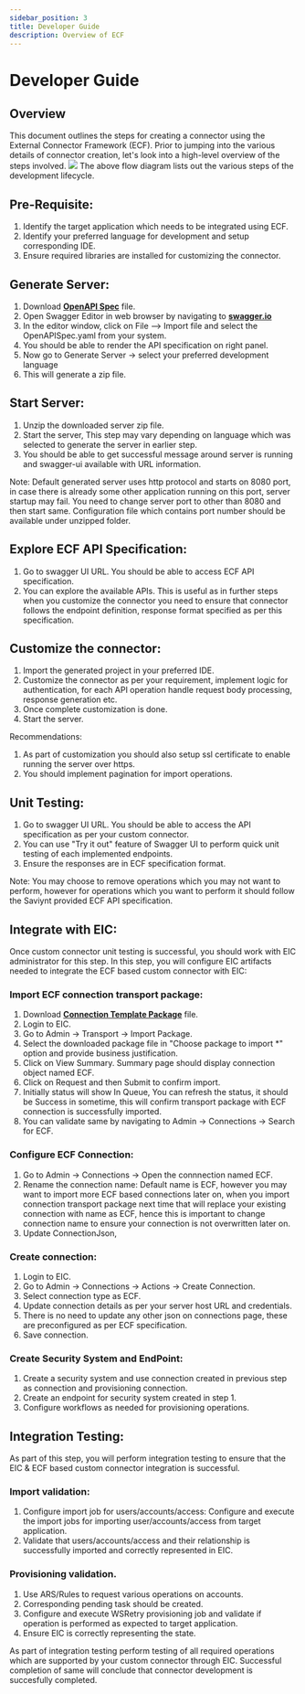 ```yaml
---
sidebar_position: 3
title: Developer Guide
description: Overview of ECF
---
```

# Developer Guide

## Overview
This document outlines the steps for creating a connector using the External Connector Framework (ECF). Prior to jumping into the various details of connector creation, let's look into a high-level overview of the steps involved.
![](../../../../static/img/DeveloperFlow.PNG)
The above flow diagram lists out the various steps of the development lifecycle.


## Pre-Requisite:

1.	Identify the target application which needs to be integrated using ECF.
2.	Identify your preferred language for development and setup corresponding IDE.
3.	Ensure required libraries are installed for customizing the connector.

## Generate Server:

1.	Download <b>[OpenAPI Spec](https://github.com/saviynt/ExternalConnectorFramework-APISpec/blob/main/spec/OpenAPISpec.yaml)</b> file.
2.	Open Swagger Editor in web browser by navigating to <b>[swagger.io](https://editor.swagger.io/)</b>
3.	In the editor window, click on File --> Import file and select the OpenAPISpec.yaml from your system.
4.	You should be able to render the API specification on right panel.
5.	Now go to Generate Server -> select your preferred development language
6.	This will generate a zip file.

## Start Server:

1.	Unzip the downloaded server zip file.
2.	Start the server, This step may vary depending on language which was selected to generate the server in earlier step. 
3.	You should be able to get successful message around server is running and swagger-ui available with URL information.

Note: Default generated server uses http protocol and starts on 8080 port, in case there is already some other application running on this port, server startup may fail. You need to change server port to other than 8080 and then start same. Configuration file which contains port number should be available under unzipped folder.

## Explore ECF API Specification:

1.	Go to swagger UI URL. You should be able to access ECF API specification.
2.	You can explore the available APIs. This is useful as in further steps when you customize the connector you need to ensure that connector follows the endpoint definition, response format specified as per this specification.

## Customize the connector:

1. Import the generated project in your preferred IDE.
2. Customize the connector as per your requirement, implement logic for authentication, for each API operation handle request body processing, response generation etc.
3. Once complete customization is done.
4. Start the server.

Recommendations:
1. As part of customization you should also setup ssl certificate to enable running the server over https. 
2. You should implement pagination for import operations.

## Unit Testing:

1. Go to swagger UI URL. You should be able to access the API specification as per your custom connector.
2. You can use "Try it out" feature of Swagger UI to perform quick unit testing of each implemented endpoints. 
3. Ensure the responses are in ECF specification format.

Note: You may choose to remove operations which you may not want to perform, however for operations which you want to perform it should follow the Saviynt provided ECF API specification.

## Integrate with EIC:

Once custom connector unit testing is successful, you should work with EIC administrator for this step. In this step, you will configure EIC artifacts needed to integrate the ECF based custom connector with EIC:

### Import ECF connection transport package:
1. Download <b>[Connection Template Package](https://github.com/saviynt/ExternalConnectorFramework-APISpec/blob/main/connection_template/transport_admin_2024-05-07_10-01-23(UTC).zip)</b> file.
2. Login to EIC.
3. Go to Admin -> Transport -> Import Package.
4. Select the downloaded package file in "Choose package to import *" option and provide business justification.
5. Click on View Summary. Summary page should display connection object named ECF.
6. Click on Request and then Submit to confirm import.
7. Initially status will show In Queue, You can refresh the status, it should be Success in sometime, this will confirm transport package with ECF connection is successfully imported.
8. You can validate same by navigating to Admin -> Connections -> Search for ECF.

### Configure ECF Connection:
1. Go to Admin -> Connections -> Open the connnection named ECF.
2. Rename the connection name: Default name is ECF, however you may want to import more ECF based connections later on, when you import connection transport package next time that will replace your existing connection with name as ECF, hence this is important to change connection name to ensure your connection is not overwritten later on.
3. Update ConnectionJson, 


### Create connection:
1. Login to EIC.
2. Go to Admin -> Connections -> Actions -> Create Connection.
3. Select connection type as ECF.
4. Update connection details as per your server host URL and credentials.
5. There is no need to update any other json on connections page, these are preconfigured as per ECF specification.
6. Save connection.

### Create Security System and EndPoint:
1. Create a security system and use connection created in previous step as connection and provisioning connection.
2. Create an endpoint for security system created in step 1.
3. Configure workflows as needed for provisioning operations.

## Integration Testing:

As part of this step, you will perform integration testing to ensure that the EIC & ECF based custom connector integration is successful.

### Import validation:
1. Configure import job for users/accounts/access: Configure and execute the import jobs for importing user/accounts/access from target application.
2. Validate that users/accounts/access and their relationship is successfully imported and correctly represented in EIC.

### Provisioning validation.
1. Use ARS/Rules to request various operations on accounts. 
2. Corresponding pending task should be created.
3. Configure and execute WSRetry provisioning job and validate if operation is performed as expected to target application.
4. Ensure EIC is correctly representing the state.

As part of integration testing perform testing of all required operations which are supported by your custom connector through EIC. Successful completion of same will conclude that connector development is succesfully completed.
